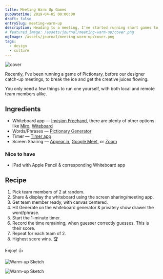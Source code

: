 ```yaml
---
title: Meeting Warm Up Games
pubDatetime: 2019-04-05 00:00:00
draft: false
entrySlug: meeting-warm-up
description: Heading to a meeting, I've started running short games to help break the ice and get the creative juices flowing.
# featured_image: /assets/journal/meeting-warm-up/cover.png
ogImage: /assets/journal/meeting-warm-up/cover.png
tags:
  - design
  - culture
---
```


![cover](/assets/journal/meeting-warm-up/cover.png)

Recently, I've been running a game of Pictionary, before our designer catch-up meetings, to break the ice and get the creative juices flowing.

You only need a few things to run one yourself, with both local and remote team members alike.

## Ingredients

- Whiteboard app — [Invision Freehand](https://www.invisionapp.com/feature/freehand), there are plenty of other options like [Miro](https://realtimeboard.com/), [Witeboard](https://witeboard.com)
- Words/Phrases — [Pictionary Generator](https://peachytools.com/pictionary-generator)
- Timer — [Timer app](https://github.com/michaelvillar/timer-app)
- Screen Sharing — [Appear.in](https://appear.in/), [Google Meet](https://meet.google.com/), or [Zoom](https://zoom.us/)

### Nice to have

- iPad with Apple Pencil & corresponding Whiteboard app

## Recipe

1. Pick team members of 2 at random.
2. Share & display the whiteboard using the screen sharing/meeting app.
3. Get team member ready, with canvas centered.
4. Hit Generate on the whiteboard generator & privately show drawer the word/phrase.
5. Start the 1-minute timer.
6. Record the time remaining, when guesser correctly guesses. This is their score.
7. Repeat for each team of 2.
8. Highest score wins. 🏆

Enjoy! 👍

![Warm-up Sketch](/assets/journal/meeting-warm-up/sketches.png)

![Warm-up Sketch](/assets/journal/meeting-warm-up/sketches2.png)
